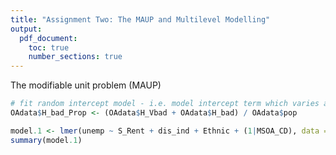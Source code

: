 ```yaml
---
title: "Assignment Two: The MAUP and Multilevel Modelling"
output:
  pdf_document:
    toc: true
    number_sections: true
---
```


\section{Demonstrating the MAUP}

\subsection{Background}

The modifiable unit problem (MAUP)

\subsection{Data}

```r
# fit random intercept model - i.e. model intercept term which varies across MSOAs
OAdata$H_bad_Prop <- (OAdata$H_Vbad + OAdata$H_bad) / OAdata$pop

model.1 <- lmer(unemp ~ S_Rent + dis_ind + Ethnic + (1|MSOA_CD), data = OAdata)
summary(model.1)

```

\section{Multilevel Modelling}

\subsection{Interpretation}